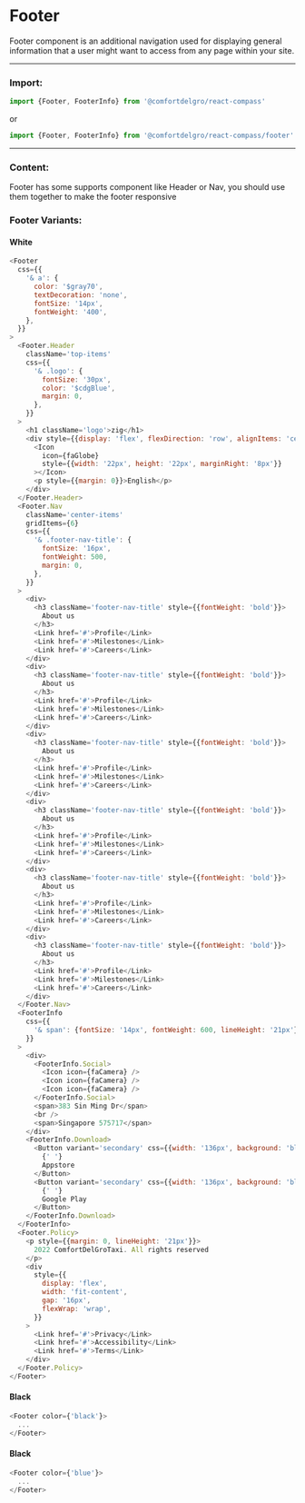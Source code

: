 
# Footer

Footer component is an additional navigation used for displaying general information that a user might want to access from any page within your site.

---

### Import:

```js
import {Footer, FooterInfo} from '@comfortdelgro/react-compass'
```

or

```js
import {Footer, FooterInfo} from '@comfortdelgro/react-compass/footer'
```

---

### Content: 

Footer has some supports component like Header or Nav, you should use them together to make the footer responsive

### Footer Variants:

#### White

<section className={styles.componentShowcaseContainer}>
  <BasicFooter />
</section>

```js
<Footer
  css={{
    '& a': {
      color: '$gray70',
      textDecoration: 'none',
      fontSize: '14px',
      fontWeight: '400',
    },
  }}
>
  <Footer.Header
    className='top-items'
    css={{
      '& .logo': {
        fontSize: '30px',
        color: '$cdgBlue',
        margin: 0,
      },
    }}
  >
    <h1 className='logo'>zig</h1>
    <div style={{display: 'flex', flexDirection: 'row', alignItems: 'center'}}>
      <Icon
        icon={faGlobe}
        style={{width: '22px', height: '22px', marginRight: '8px'}}
      ></Icon>
      <p style={{margin: 0}}>English</p>
    </div>
  </Footer.Header>
  <Footer.Nav
    className='center-items'
    gridItems={6}
    css={{
      '& .footer-nav-title': {
        fontSize: '16px',
        fontWeight: 500,
        margin: 0,
      },
    }}
  >
    <div>
      <h3 className='footer-nav-title' style={{fontWeight: 'bold'}}>
        About us
      </h3>
      <Link href='#'>Profile</Link>
      <Link href='#'>Milestones</Link>
      <Link href='#'>Careers</Link>
    </div>
    <div>
      <h3 className='footer-nav-title' style={{fontWeight: 'bold'}}>
        About us
      </h3>
      <Link href='#'>Profile</Link>
      <Link href='#'>Milestones</Link>
      <Link href='#'>Careers</Link>
    </div>
    <div>
      <h3 className='footer-nav-title' style={{fontWeight: 'bold'}}>
        About us
      </h3>
      <Link href='#'>Profile</Link>
      <Link href='#'>Milestones</Link>
      <Link href='#'>Careers</Link>
    </div>
    <div>
      <h3 className='footer-nav-title' style={{fontWeight: 'bold'}}>
        About us
      </h3>
      <Link href='#'>Profile</Link>
      <Link href='#'>Milestones</Link>
      <Link href='#'>Careers</Link>
    </div>
    <div>
      <h3 className='footer-nav-title' style={{fontWeight: 'bold'}}>
        About us
      </h3>
      <Link href='#'>Profile</Link>
      <Link href='#'>Milestones</Link>
      <Link href='#'>Careers</Link>
    </div>
    <div>
      <h3 className='footer-nav-title' style={{fontWeight: 'bold'}}>
        About us
      </h3>
      <Link href='#'>Profile</Link>
      <Link href='#'>Milestones</Link>
      <Link href='#'>Careers</Link>
    </div>
  </Footer.Nav>
  <FooterInfo
    css={{
      '& span': {fontSize: '14px', fontWeight: 600, lineHeight: '21px'},
    }}
  >
    <div>
      <FooterInfo.Social>
        <Icon icon={faCamera} />
        <Icon icon={faCamera} />
        <Icon icon={faCamera} />
      </FooterInfo.Social>
      <span>383 Sin Ming Dr</span>
      <br />
      <span>Singapore 575717</span>
    </div>
    <FooterInfo.Download>
      <Button variant='secondary' css={{width: '136px', background: 'black'}}>
        {' '}
        Appstore
      </Button>
      <Button variant='secondary' css={{width: '136px', background: 'black'}}>
        {' '}
        Google Play
      </Button>
    </FooterInfo.Download>
  </FooterInfo>
  <Footer.Policy>
    <p style={{margin: 0, lineHeight: '21px'}}>
      2022 ComfortDelGroTaxi. All rights reserved
    </p>
    <div
      style={{
        display: 'flex',
        width: 'fit-content',
        gap: '16px',
        flexWrap: 'wrap',
      }}
    >
      <Link href='#'>Privacy</Link>
      <Link href='#'>Accessibility</Link>
      <Link href='#'>Terms</Link>
    </div>
  </Footer.Policy>
</Footer>
```

#### Black

<section className={styles.componentShowcaseContainer}>
  <BasicFooter color="black"/>
</section>

```js {1}
<Footer color={'black'}>
  ...
</Footer>
```

#### Black

<section className={styles.componentShowcaseContainer}>
  <BasicFooter color="blue"/>
</section>

```js {1}
<Footer color={'blue'}>
  ...
</Footer>
```
